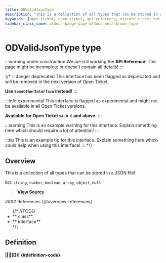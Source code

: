 ```yaml
---
title: ODValidJsonType
description: "This is a collection of all types that can be stored in a JSON file! list: `string`, `number`, `boolean`, `array`, `object`, `null`"
keywords: [open-ticket, open ticket, api reference, discord ticket bot, type]
sidebar_class_name: otdocs-badge-page otdocs-meta-brown-type
---
```

<head>
    <link rel="apple-touch-icon" href="/img/logo_vertical.png"/>
</head>

# ODValidJsonType <M color="brown">type</M>

:::warning under construction
We are still working the **API Reference**! This page might be incomplete or doesn't contain all details!
:::

{/*
:::danger deprecated
This interface has been flagged as deprecated and will be removed in the next version of Open Ticket.

**Use `SomeOtherInterface` instead!**
:::

:::info experimental
This interface is flagged as experimental and might not be available in all Open Ticket versions.

**Available for Open Ticket `v4.0.0` and above.**
:::

:::warning
This is an example warning for this interface. Explain something here which should require a lot of attention!
:::

:::tip
This is an example tip for this interface. Explain something here which could help when using this interface!
:::
*/}

## Overview
This is a collection of all types that can be stored in a JSON file!

list: `string`, `number`, `boolean`, `array`, `object`, `null`

> [**View Source**](https://otgithub.dj-dj.be/tree/main/src/core/api/modules/base.ts#L35)

<FlexHorizontal>
<div style={{width:"50%"}}>
    #### References \{#overview-references}
    <ul>
        {/*
        //TODO
        <li>**<code><ApiUrl url="class:ODId" label="api.ODId"/></code> <M color="purple">class</M>**</li>
        <li>**<code><ApiUrl url="interface:ODExampleInterface" label="api.ODExampleInterface"/></code> <M color="gray">interface</M>**</li>
        */}
    </ul>
</div>
</FlexHorizontal>

## Definition
#### <ApiBlock><ApiUrl url="js:string" label="string"/>|<ApiUrl url="js:number" label="number"/>|<ApiUrl url="js:boolean" label="boolean"/>|<ApiUrl url="js:object" label="object"/>|(<ApiUrl url="type:ODValidJsonType" label="api.ODValidJsonType"/>[])|<ApiUrl url="js:null" label="null"/></ApiBlock> {#definition-code}
